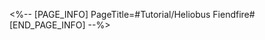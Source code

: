 <%-- [PAGE_INFO]
PageTitle=#Tutorial/Heliobus Fiendfire#
[END_PAGE_INFO] --%>
{{Tutorial
|sort      = 807001
|title     = Heliobus Fiendfire
|subtitle  = 
|type      = 
|about     = 
|image1    = Tutorial Heliobus Fiendfire 1.png{{subst:void|<!--$UPLOAD:<<SpriteOutput/TutorialPic/TutorialPage_807001.png>-<Tutorial Heliobus Fiendfire 1.png>-<Tutorial Files>>-->}}
|text1     = Every few turns, {{Color|h|nobold=1|Fiendfire}} will appear in the {{Color|h|nobold=1|Action Order}}.<br />When {{Color|h|nobold=1|any turn ends}}, it will cause the {{Color|h|nobold=1|Fiendfire}} to {{Color|h|nobold=1|shift}} towards the top of the Action Order.<br />When {{Color|h|nobold=1|Fiendfire}} reaches the {{Color|h|nobold=1|top}} of the Action Order, it {{Color|h|nobold=1|takes effect}} on the unit that is {{Color|h|nobold=1|currently taking action}}.
|image2    = Tutorial Heliobus Fiendfire 2.png{{subst:void|<!--$UPLOAD:<<SpriteOutput/TutorialPic/TutorialPage_807002.png>-<Tutorial Heliobus Fiendfire 2.png>-<Tutorial Files>>-->}}
|text2     = When {{Color|h|nobold=1|Fiendfire}} appears next to {{Color|h|nobold=1|allies}}, it will appear as a {{Color|h|nobold=1|green flame}}.<br />When it {{Color|h|nobold=1|takes effect}}, it can replenish the Lunaumbra Gourd's {{Color|h|nobold=1|exorcismics energy}}.
|image3    = Tutorial Heliobus Fiendfire 3.png{{subst:void|<!--$UPLOAD:<<SpriteOutput/TutorialPic/TutorialPage_807003.png>-<Tutorial Heliobus Fiendfire 3.png>-<Tutorial Files>>-->}}
|text3     = When {{Color|h|nobold=1|Fiendfire}} appears next to {{Color|h|nobold=1|enemies}}, it will appear as a {{Color|h|nobold=1|red flame}}.<br />When it {{Color|h|nobold=1|takes effect}}, it can {{Color|h|nobold=1|greatly enhance}} the enemy that receives it.
|image4    = Tutorial Heliobus Fiendfire 4.png{{subst:void|<!--$UPLOAD:<<SpriteOutput/TutorialPic/TutorialPage_807004.png>-<Tutorial Heliobus Fiendfire 4.png>-<Tutorial Files>>-->}}
|text4     = After an {{Color|h|nobold=1|Ultimate}} is used, {{Color|h|nobold=1|Fiendfire}} will immediately {{Color|h|nobold=1|shift}} towards the top of the Action Order.<br />Using an {{Color|h|nobold=1|Ultimate}} when the red Fiendfire is {{Color|h|nobold=1|just about to reach}} the top of the Action Order will enable the team to {{Color|h|nobold=1|capture the Fiendfire}}.
}}